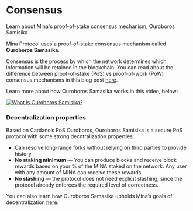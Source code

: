 
# Consensus
Learn about Mina's proof-of-stake consensus mechanism, Ouroboros Samisika 

Mina Protocol uses a proof-of-stake consensus mechanism called **Ouroboros Samasika**. 

Consensus is the process by which the network determines which information will be retained in the blockchain. You can read about the difference between proof-of-stake (PoS) vs proof-of-work (PoW) consensus mechanisms in this blog post <a href="https://minaprotocol.com/blog/proof-of-work-vs-proof-of-stake">here</a>.

Learn more about how Ouroboros Samasika works in this video, below:

[![What is Ouroboros Samisika?](https://res.cloudinary.com/marcomontalbano/image/upload/v1661971904/video_to_markdown/images/youtube--NpjuGYcJICA-c05b58ac6eb4c4700831b2b3070cd403.jpg)](https://www.youtube.com/watch?v=NpjuGYcJICA "What is Ouroboros Samisika?")

### Decentralization properties
Based on Cardano’s PoS Ouroboros, Ouroboros Samisika is a secure PoS protocol with some strong decntralization properties: 

- Can resolve long-range forks without relying on third parties to provide history
- **No staking minimum** — You can produce blocks and receive block rewards based on your % of the MINA staked on the network. Any user with any amount of MINA can receive these rewards.
- **No slashing** — the protocol does not need explicit slashing, since the protocol already enforces the required level of correctness.

You can also learn how Ouroboros Samasika upholds Mina’s goals of decentralization <a href="https://minaprotocol.com/blog/how-ouroboros-samasika-upholds-minas-goals-of-decentralization">here</a>.
